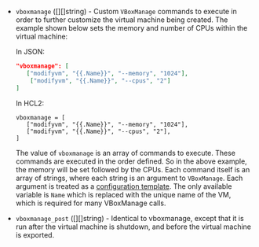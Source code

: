 <!-- Code generated from the comments of the VBoxManageConfig struct in builder/virtualbox/common/vboxmanage_config.go; DO NOT EDIT MANUALLY -->

- `vboxmanage` ([][]string) - Custom `VBoxManage` commands to execute in order to further customize
  the virtual machine being created. The example shown below sets the memory and number of CPUs
  within the virtual machine:
  
  In JSON:
  ```json
  "vboxmanage": [
     ["modifyvm", "{{.Name}}", "--memory", "1024"],
  	  ["modifyvm", "{{.Name}}", "--cpus", "2"]
  ]
  ```
  
  In HCL2:
  ```hcl
  vboxmanage = [
     ["modifyvm", "{{.Name}}", "--memory", "1024"],
     ["modifyvm", "{{.Name}}", "--cpus", "2"],
  ]
  ```
  
  The value of `vboxmanage` is an array of commands to execute. These commands are
  executed in the order defined. So in the above example, the memory will be set
  followed by the CPUs.
  Each command itself is an array of strings, where each string is an argument to
  `VBoxManage`. Each argument is treated as a [configuration
  template](/docs/legacy_json_templates/egine). The only available
  variable is `Name` which is replaced with the unique name of the VM, which is
  required for many VBoxManage calls.

- `vboxmanage_post` ([][]string) - Identical to vboxmanage,
  except that it is run after the virtual machine is shutdown, and before the
  virtual machine is exported.

